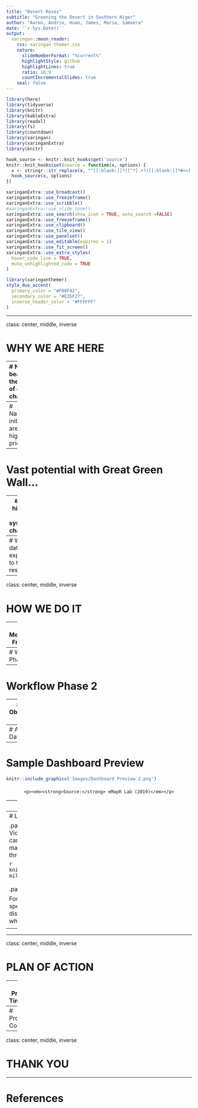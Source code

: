 ```yaml
---
title: "Desert Roses"
subtitle: "Greening the Desert in Southern Niger"  
author: "Aaron, Andrio, Huan, James, Maria, Sameera"
date: '`r Sys.Date()`'
output:
  xaringan::moon_reader:
    css: xaringan-themer.css
    nature:
      slideNumberFormat: "%current%"
      highlightStyle: github
      highlightLines: true
      ratio: 16:9
      countIncrementalSlides: true
    seal: false
---
```

```r
library(here)
library(tidyverse)
library(knitr)
library(kableExtra)
library(readxl)
library(fs)
library(countdown)
library(xaringan)
library(xaringanExtra)
library(knitr)

hook_source <- knitr::knit_hooks$get('source')
knitr::knit_hooks$set(source = function(x, options) {
  x <- stringr::str_replace(x, "^[[:blank:]]?([^*].+?)[[:blank:]]*#<<[[:blank:]]*$", "*\\1")
  hook_source(x, options)
})

xaringanExtra::use_broadcast()
xaringanExtra::use_freezeframe()
xaringanExtra::use_scribble()
#xaringanExtra::use_slide_tone()
xaringanExtra::use_search(show_icon = TRUE, auto_search	=FALSE)
xaringanExtra::use_freezeframe()
xaringanExtra::use_clipboard()
xaringanExtra::use_tile_view()
xaringanExtra::use_panelset()
xaringanExtra::use_editable(expires = 1)
xaringanExtra::use_fit_screen()
xaringanExtra::use_extra_styles(
  hover_code_line = TRUE,         
  mute_unhighlighted_code = TRUE  
)

```

```r
library(xaringanthemer)
style_duo_accent(
  primary_color = "#F08F42",
  secondary_color = "#E35F27",
  inverse_header_color = "#FFFFFF"
)
```

---

class: center, middle, inverse

# WHY WE ARE HERE


---
# Niger is bearing the brunt of climate change

.panelset[
.panel[.panel-name[Extreme Heat]
```r
#read in images here
```

]
.panel[.panel-name[Water Body Loss]
```r
#read in images here
```

]
.panel[.panel-name[Natural Flora Loss]
```r
#read in images here
```

]
]

---
# Nationwide initiatives are of high-priority


---
# Vast potential with Great Green Wall...


---
# ...but hindered by systematic challenges


---
# We bring data and expertise to the rescue


---

class: center, middle, inverse

# HOW WE DO IT


---
# Methodology Framework


---
# Workflow Phase 1


---
# Workflow Phase 2


---
# Earth Observation Data


---
# Additional Data


---
# Sample Dashboard Preview
```r
knitr::include_graphics('Images/Dashboard Preview 2.png')
```
<div style="text-align: center; margin-top: 20px;">
    <p><em><strong>Source:</strong> eMapR Lab (2019)</em></p>
</div>

---
# Sample Dashboard Demo
```r
knitr::include_graphics('Images/Dashboard Dem.gif')
```
<div style="text-align: center; margin-top: 20px;">
    <p><em><strong>Source:</strong> eMapR Lab (2019)</em></p>
</div>

---
# Limitations to Our Solutions

.panelset[
.panel[.panel-name[Risk of Violence]
Farmers are reported to fear carrying out reforestation or tree maintenance activities due to the jihadist threat, which could jeopardize the project.

```r
knitr::include_graphics('Images/Nigerian-military-4.jpg')
```

<div style="text-align: center; margin-top: 20px;">
    <p><em><strong>Image Source:</strong> Reuters (2022)</em></p>
</div>
]
.panel[.panel-name[Land Conflict]
Need to introduce pastoral corridors to avoid the destruction of agriculture areas and GGW ecosystems, while ensuring access to food and water for the livestock.
```r
knitr::include_graphics('Images/herdersfarmers.png')
```

<div style="text-align: center; margin-top: 20px;">
    <p><em><strong>Image Source:</strong> Human Rights Watch (2014)</em></p>
</div>
]

.panel[.panel-name[Risk of Monoculture]

Focusing restoration effort using only few species may expose them to widespread disease setting back any progress made, while irreversibly affecting the ecosystem 
```r
knitr::include_graphics('Images/field-of-rapeseeds-4198057_1920.jpg')
```

<div style="text-align: center; margin-top: 20px;">
    <p><em><strong>Image Source:</strong> Pixabay (2017)</em></p>
</div>
]
]

---
<!-- # Recommended Action Plans -->
<!-- ```{r echo=FALSE, out.width='100%', fig.align='center'} -->
<!-- knitr::include_graphics('Images/Action Plan.png') -->
<!-- ``` -->

---

class: center, middle, inverse

# PLAN OF ACTION


---
# Project Timeline



---
# Project Costing



---

class: center, middle, inverse

# THANK YOU


---
# References



